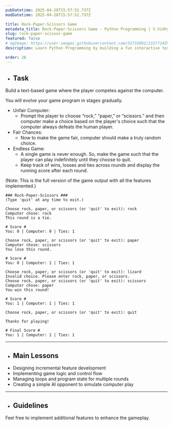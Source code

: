 ```yaml
---
pubDatetime: 2025-04-28T15:57:52.737Z
modDatetime: 2025-04-28T15:57:52.737Z

title: Rock-Paper-Scissors Game
metadata_title: Rock-Paper-Scissors Game - Python Programming | V.Vidhya
slug: rock-paper-scissor-game
featured: false
# ogImage: https://user-images.githubusercontent.com/53733092/215771435-25408246-2309-4f8b-a781-1f3d93bdf0ec.png
description: Learn Python Programming by building a fun interactive text-based Rock-Paper-Scissor game.

order: 28
---
```



- ## Task

Build a text-based <LinkMd href='https://en.wikipedia.org/wiki/Rock_paper_scissors' title='Rock-Paper-Scissors' /> game where the player competes 
against the computer.

<CollapsibleSection title="Instructions">
You will evolve your game program in stages gradually.

<ul>
    <li>
        Unfair Computer:
        <ul class="list-[circle]">
            <li>Prompt the player to choose “rock,” “paper,” or “scissors.” and then computer make a choice based on the player's choice such 
            that the computer always defeats the human player.</li>
        </ul>
    </li>
    <li>
        Fair Chances:
        <ul class="list-[circle]">
            <li>Now to make the game fair, computer should make a truly random choice.</li>
        </ul>
    </li>
    <li>
        Endless Game:
        <ul class="list-[circle]">
            <li>A single game is never enough. So, make the game such that the player can play indefinitely until they choose to quit.</li>
            <li>Keep track of wins, losses and ties across rounds and display the running score after each round.</li>
        </ul>
    </li>
</ul>
</CollapsibleSection>

<div class="w-full my-2"></div>

<CollapsibleSection title="Expected Output">
(Note: This is the full version of the game output with all the features implemented.)

```ansi
### Rock-Paper-Scissors ###
(Type 'quit' at any time to exit.)

Choose rock, paper, or scissors (or 'quit' to exit): rock
Computer chose: rock
This round is a tie.

# Score #
You: 0 | Computer: 0 | Ties: 1

Choose rock, paper, or scissors (or 'quit' to exit): paper
Computer chose: scissors
You lose this round.

# Score #
You: 0 | Computer: 1 | Ties: 1

Choose rock, paper, or scissors (or 'quit' to exit): lizard
Invalid choice. Please enter rock, paper, or scissors.
Choose rock, paper, or scissors (or 'quit' to exit): scissors
Computer chose: paper
You win this round!

# Score #
You: 1 | Computer: 1 | Ties: 1

Choose rock, paper, or scissors (or 'quit' to exit): quit

Thanks for playing!

# Final Score #
You: 1 | Computer: 1 | Ties: 1
```
</CollapsibleSection>

---

- ## Main Lessons

<ul class="list-[circle]">
    <li>Designing incremental feature development</li>
    <li>Implementing game logic and control flow</li>
    <li>Managing loops and program state for multiple rounds</li>
    <li>Creating a simple AI opponent to simulate computer play</li>
</ul>

---

- ## Guidelines

Feel free to implement additional features to enhance the gameplay.
